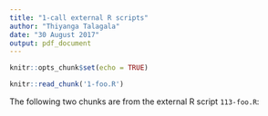 ```yaml
---
title: "1-call external R scripts"
author: "Thiyanga Talagala"
date: "30 August 2017"
output: pdf_document
---
```


```r
knitr::opts_chunk$set(echo = TRUE)
```

```r
knitr::read_chunk('1-foo.R')
```

The following two chunks are from the external R script `113-foo.R`:

```r
```
```r
```
```r
```
